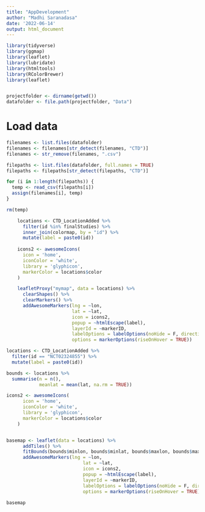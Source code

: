 ```yaml
---
title: "AppDevelopment"
author: "Madhi Saranadasa"
date: '2022-06-14'
output: html_document
---
```


```r

library(tidyverse)
library(ggmap)
library(leaflet)
library(lubridate)
library(htmltools)
library(RColorBrewer)
library(leaflet)


projectfolder <- dirname(getwd())
datafolder <- file.path(projectfolder, "Data")

```

# Load data

```r

filenames <- list.files(datafolder)
filenames <- filenames[str_detect(filenames, "CTD")]
filenames <- str_remove(filenames, ".csv")

filepaths <- list.files(datafolder, full.names = TRUE)
filepaths <- filepaths[str_detect(filepaths, "CTD")]

for (i in 1:length(filepaths)) {
  temp <- read_csv(filepaths[i])
  assign(filenames[i], temp)
}

rm(temp)

```


```r

    locations <- CTD_LocationAdded %>%
      filter(id %in% finalStudies) %>%
      inner_join(colormap, by = "id") %>%
      mutate(label = paste0(id))
    
    icons2 <- awesomeIcons(
      icon = 'home',
      iconColor = 'white',
      library = 'glyphicon',
      markerColor = locations$color
    )

    leafletProxy("mymap", data = locations) %>%
      clearShapes() %>%
      clearMarkers() %>%
      addAwesomeMarkers(lng = ~lon,
                        lat = ~lat,
                        icon = icons2,
                        popup = ~htmlEscape(label),
                        layerId = ~markerID,
                        labelOptions = labelOptions(noHide = F, direction = 'auto'),
                        options = markerOptions(riseOnHover = TRUE))


```


```r
locations <- CTD_LocationAdded %>%
  filter(id == "NCT02324855") %>%
  mutate(label = paste0(id))

bounds <- locations %>%
  summarise(n = n(),
            meanlat = mean(lat, na.rm = TRUE)) 

icons2 <- awesomeIcons(
      icon = 'home',
      iconColor = 'white',
      library = 'glyphicon',
      markerColor = locations$color
    )


basemap <- leaflet(data = locations) %>%
      addTiles() %>%
      fitBounds(bounds$minlon, bounds$minlat, bounds$maxlon, bounds$maxlat) %>%
      addAwesomeMarkers(lng = ~lon,
                            lat = ~lat,
                            icon = icons2,
                            popup = ~htmlEscape(label),
                            layerId = ~markerID,
                            labelOptions = labelOptions(noHide = F, direction = 'auto'),
                            options = markerOptions(riseOnHover = TRUE))
    
basemap
```